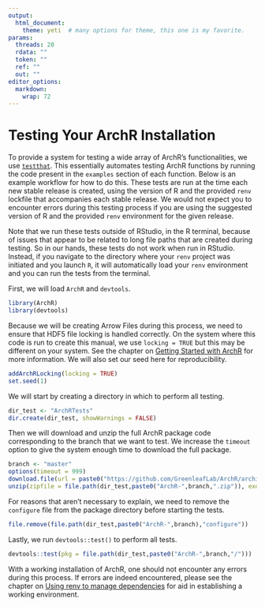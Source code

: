 ```yaml
---
output:
  html_document:
    theme: yeti  # many options for theme, this one is my favorite.
params:
  threads: 20
  rdata: ""
  token: ""
  ref: ""
  out: ""
editor_options: 
  markdown: 
    wrap: 72
---
```


# Testing Your ArchR Installation

To provide a system for testing a wide array of ArchR's functionalities, we use [`testthat`](https://testthat.r-lib.org/). This essentially automates testing ArchR functions by running the code present in the `examples` section of each function. Below is an example workflow for how to do this. These tests are run at the time each new stable release is created, using the version of R and the provided `renv` lockfile that accompanies each stable release. We would not expect you to encounter errors during this testing process if you are using the suggested version of R and the provided `renv` environment for the given release.

Note that we run these tests outside of RStudio, in the R terminal, because of issues that appear to be related to long file paths that are created during testing. So in our hands, these tests do not work when run in RStudio. Instead, if you navigate to the directory where your `renv` project was initiated and you launch `R`, it will automatically load your `renv` environment and you can run the tests from the terminal.

First, we will load `ArchR` and `devtools`.
```r
library(ArchR)
library(devtools)
```

Because we will be creating Arrow Files during this process, we need to ensure that HDF5 file locking is handled correctly. On the system where this code is run to create this manual, we use `locking = TRUE` but this may be different on your system. See the chapter on [Getting Started with ArchR](getting-started-with-archr.html) for more information. We will also set our seed here for reproducibility.

```r
addArchRLocking(locking = TRUE)
set.seed(1)
```

We will start by creating a directory in which to perform all testing.
```r
dir_test <- "ArchRTests"
dir.create(dir_test, showWarnings = FALSE)
```

Then we will download and unzip the full ArchR package code corresponding to the branch that we want to test. We increase the `timeout` option to give the system enough time to download the full package.
```r
branch <- "master"
options(timeout = 999)
download.file(url = paste0("https://github.com/GreenleafLab/ArchR/archive/refs/heads/",branch,".zip"), destfile = file.path(dir_test,paste0("ArchR-",branch,".zip")))
unzip(zipfile = file.path(dir_test,paste0("ArchR-",branch,".zip")), exdir = dir_test)
```

For reasons that aren't necessary to explain, we need to remove the `configure` file from the package directory before starting the tests.
```r
file.remove(file.path(dir_test,paste0("ArchR-",branch),"configure"))
```

Lastly, we run `devtools::test()` to perform all tests.
```r
devtools::test(pkg = file.path(dir_test,paste0("ArchR-",branch,"/")))

```

With a working installation of ArchR, one should not encounter any errors during this process.  If errors are indeed encountered, please see the chapter on [Using renv to manage dependencies](using-renv-to-manage-dependencies.html) 
for aid in establishing a working environment.

